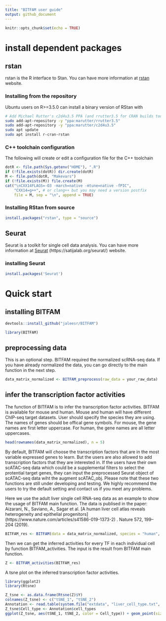 ```yaml
---
title: "BITFAM user guide"
output: github_document
---
```


```r
knitr::opts_chunk$set(echo = TRUE)
```

# install dependent packages

## rstan 

rstan is the R interface to Stan. You can have more information at [rstan](https://mc-stan.org/rstan/) website.

### Installing from the repository

Ubuntu users on R>=3.5.0 can install a binary version of RStan with

```bash
# Add Michael Rutter's c2d4u3.5 PPA (and rrutter3.5 for CRAN builds too)
sudo add-apt-repository -y "ppa:marutter/rrutter3.5"
sudo add-apt-repository -y "ppa:marutter/c2d4u3.5"
sudo apt update
sudo apt install r-cran-rstan
```

### C++ toolchain configuration

The following will create or edit a configuration file for the C++ toolchain

```r
dotR <- file.path(Sys.getenv("HOME"), ".R")
if (!file.exists(dotR)) dir.create(dotR)
M <- file.path(dotR, "Makevars")
if (!file.exists(M)) file.create(M)
cat("\nCXX14FLAGS=-O3 -march=native -mtune=native -fPIC",
    "CXX14=g++", # or clang++ but you may need a version postfix
    file = M, sep = "\n", append = TRUE)
```

### Installing RStan from source

```r
install.packages("rstan", type = "source")
```

## Seurat 

Seurat is a toolkit for single cell data analysis. You can have more information at [Seurat] (https://satijalab.org/seurat/) website.

### installing Seurat

```r
install.packages('Seurat')
```

# Quick start

## installing BITFAM

```r
devtools::install_github("jaleesr/BITFAM")
```
```r
library(BITFAM)
```
## preprocessing data

This is an optional step. BITFAM required the normalized scRNA-seq data. If you have already normalized the data, you can go directly to the main function in the next step.

```r
data_matrix_normalized <- BITFAM_preprocess(raw_data = your_raw_data)
```

## infer the transcription factor activities

The function of BITFAM is to infer the transcription factor activities. BITFAM is available for mouse and human. Mouse and human will have different ChIP-seq target datasets. User should specify the species they are using. The names of genes should be offical gene symbols. For mouse, the gene names are first letter uppercase. For human, the gene names are all letter uppercases.

```r
head(rownames(data_matrix_normalized), n = 5)
```

By default, BITFAM will choose the transcription factors that are in the most variable expressed genes to learn. But the users are also allowed to add transcription factors that they are interested in. If the users have their own scATAC-seq data which could be a supplemental filters to select the protential target genes, they can input the preprocessed Seurat object of scATAC-seq data wiht the augment scATAC_obj. Please note that these two functions are still under developing and testing. We highly recommend the users to try the default setting and contact us if you meet any problems.  

Here we use the adult liver single cell RNA-seq data as an example to show the usage of BITFAM main function. The data is publised in the paper: Aizarani, N., Saviano, A., Sagar et al. [A human liver cell atlas reveals heterogeneity and epithelial progenitors] (https://www.nature.com/articles/s41586-019-1373-2) . Nature 572, 199–204 (2019). 

```r

BITFAM_res <- BITFAM(data = data_matrix_normalized, species = "human", interseted_TF = NA, scATAC_obj = NA, ncores = 10)

```

Then we can get the inferred activities for every TF in each individual cell by function BITFAM_activities. The input is the result from BITFAM main function.

```r
Z <- BITFAM_activities(BITFAM_res)
```

A tsne plot on the inferred transcription factor activities. 

```r
library(ggplot2)
library(Rtsne)

Z_tsne <- as.data.frame(Rtsne(Z)$Y)
colnames(Z_tsne) <- c("tSNE_1", "tSNE_2")
Annotation <- read.table(system.file("extdata", "liver_cell_type.txt", package = "BITFAM"), stringsAsFactors = F, sep = "\t")
Z_tsne$Cell_type <- Annotation$cell_types
ggplot(Z_tsne, aes(tSNE_1, tSNE_2, color = Cell_type)) + geom_point(size=0.8)
```


